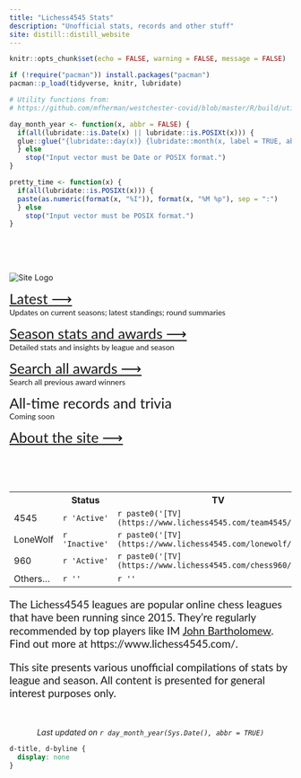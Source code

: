 ```yaml
---
title: "Lichess4545 Stats"
description: "Unofficial stats, records and other stuff"
site: distill::distill_website
---
```


```r
knitr::opts_chunk$set(echo = FALSE, warning = FALSE, message = FALSE)

if (!require("pacman")) install.packages("pacman")
pacman::p_load(tidyverse, knitr, lubridate)

# Utility functions from:
# https://github.com/mfherman/westchester-covid/blob/master/R/build/utils.R

day_month_year <- function(x, abbr = FALSE) {
  if(all(lubridate::is.Date(x) || lubridate::is.POSIXt(x))) {
  glue::glue("{lubridate::day(x)} {lubridate::month(x, label = TRUE, abbr = abbr)} {lubridate::year(x)}")
  } else
    stop("Input vector must be Date or POSIX format.")
}

pretty_time <- function(x) {
  if(all(lubridate::is.POSIXt(x))) {
  paste(as.numeric(format(x, "%I")), format(x, "%M %p"), sep = ":")
  } else
    stop("Input vector must be POSIX format.")
}

```

</br>
</br>
</br>

<div class="index-row l-page">

<!-- site logo(s) / image(s) -->

  <div class="index-column-l l-page">
  <img src="assets/img/site_logo.png" alt="Site Logo"></img>
  </div>
  
<!-- site menu -->

  <div class="index-column-r l-page" style = "font-family:'Lato', sans-serif;">
<span style = "font-size:1.6rem;">
[Latest &#10230;](league_status.html)
</span></br>
Updates on current seasons; latest standings; round summaries

<span style = "font-size:1.6rem;">
[Season stats and awards &#10230;](season_stats.html)
</span></br>
Detailed stats and insights by league and season

<span style = "font-size:1.6rem;">
[Search all awards &#10230;](reports/awards_search.html)
</span></br>
Search all previous award winners

<span style = "font-size:1.6rem;">
All-time records and trivia
</span></br>
Coming soon

<span style = "font-size:1.6rem;">
[About the site &#10230;](about.html)
</span></br>
    </div>
  </div>


<br>
<br>
<br>

<!-- league status table -->

<div class="index-row l-page">
  <div class = "index-column-l l-page">
  
<table class = "key-metric-t" style="width=300;">
  <tr>
    <th class = "t-left"></th>
    <th class = "t-right">Status</th>
    <th class = "t-right">TV</th>
    <th class = "t-right">Register</th>
  </tr>
  <tr>
    <td class = "t-left">4545</td>
    <td class = "t-right">`r 'Active'`</td>
    <td class = "t-right">`r paste0('[TV](https://www.lichess4545.com/team4545/tv/)')`</td>
    <td class = "t-right">`r paste0('[Register](https://www.lichess4545.com/team4545/register/)')`</td>
  </tr>
  <tr>
    <td class = "t-left">LoneWolf</td>
    <td class = "t-right">`r 'Inactive'`</td>
    <td class = "t-right">`r paste0('[TV](https://www.lichess4545.com/lonewolf/tv/)')`</td>
    <td class = "t-right">`r paste0('Closed')`</td>
  </tr>
  <tr>
    <td class = "t-left">960</td>
    <td class = "t-right">`r 'Active'`</td>
    <td class = "t-right">`r paste0('[TV](https://www.lichess4545.com/chess960/tv/)')`</td>
    <td class = "t-right">`r paste0('[Register](https://www.lichess4545.com/chess960/register/)')`</td>
    
  </tr>
    <tr>
    <td class = "t-left">Others...</td>
    <td class = "t-right">`r ''`</td>
    <td class = "t-right">`r ''`</td>
    <td class = "t-right"></td>
  </tr>
  
</table>
  </div>
  
  
<!-- intro text -->
  
  <div class = "index-column-r l-page" style = "font-size:1.2rem;line-height:1.2em;font-family:'Lato', sans-serif;">

The Lichess4545 leagues are popular online chess leagues that have been running since 2015. They're regularly recommended by top players like IM [John Bartholomew](https://www.youtube.com/watch?v=sORvXN2tKZQ&t=410s). Find out more at https://www.lichess4545.com/.

This site presents various unofficial compilations of stats by league and season. All content is presented for general interest purposes only.

  </div>
  
  </div>
  
  </br>

<!-- Show date when page was last updated -->

<p style="text-align: center;">*Last updated on `r day_month_year(Sys.Date(), abbr = TRUE)`*</p>


```css
d-title, d-byline {
  display: none
}
```





